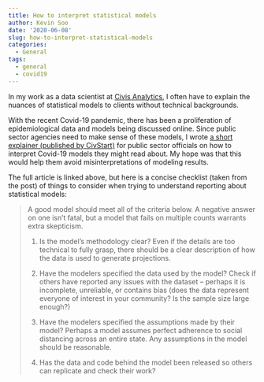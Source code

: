 ```yaml
---
title: How to interpret statistical models
author: Kevin Soo
date: '2020-06-08'
slug: how-to-interpret-statistical-models
categories:
  - General
tags:
  - general
  - covid19
---
```


In my work as a data scientist at [Civis Analytics](https://www.civisanalytics.com/), I often have to explain the nuances of statistical models to clients without technical backgrounds. 

With the recent Covid-19 pandemic, there has been a proliferation of epidemiological data and models being discussed online. Since public sector agencies need to make sense of these models, I wrote [a short explainer (published by CivStart)](https://www.civstart.org/post/covid-19-data-models-guide-public-sector-officials) for public sector officials on how to interpret Covid-19 models they might read about. My hope was that this would help them avoid misinterpretations of modeling results.

The full article is linked above, but here is a concise checklist (taken from the post) of things to consider when trying to understand reporting about statistical models:

> A good model should meet all of the criteria below. A negative answer on one isn’t fatal, but a model that fails on multiple counts warrants extra skepticism.
>
> 1. Is the model’s methodology clear? Even if the details are too technical to fully grasp, there should be a clear description of how the data is used to generate projections.
>
> 2. Have the modelers specified the data used by the model? Check if others have reported any issues with the dataset – perhaps it is incomplete, unreliable, or contains bias (does the data represent everyone of interest in your community? Is the sample size large enough?)
>
> 3. Have the modelers specified the assumptions made by their model? Perhaps a model assumes perfect adherence to social distancing across an entire state. Any assumptions in the model should be reasonable.
>
> 4. Has the data and code behind the model been released so others can replicate and check their work?